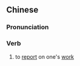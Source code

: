 ==Chinese==
{{zh-forms|s=述职}}

===Pronunciation===
{{zh-pron
|m=shùzhí
|c=seot6 zik1
|mn=qz,xm,zz:su̍t-chit
|cat=v
}}

===Verb===
{{zh-verb}}

# to [[report]] on one's [[work]]